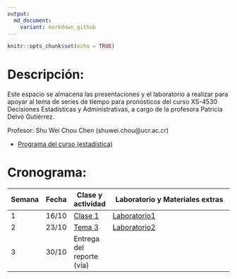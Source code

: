 ```yaml
---
output:
  md_document:
    variant: markdown_github
---
```


```r
knitr::opts_chunk$set(echo = TRUE)
```


# Descripción:

Este espacio se almacena las presentaciones y el laboratorio a realizar para apoyar al tema de series de tiempo para pronósticos del curso XS-4530 Decisiones Estadísticas y Administrativas, a cargo de la profesora Patricia Delvó Gutiérrez.

Profesor: Shu Wei Chou Chen (shuwei.chou@ucr.ac.cr)

- [Programa del curso (estadística)](https://estadistica.ucr.ac.cr/images/EEs/Documentos/Programas/2023/IIC/Bachi/Programa_XS-4530.pdf)

<!-- [Instrucciones para el trabajo final](instrucciones_trabajo.html) -->

# Cronograma:

Semana        |Fecha  | Clase y actividad | Laboratorio y Materiales extras
------------- | ----- | ----- | ------------------------------------------------------------
1            | 16/10 |[Clase 1](./Clase_1/presentacion.html) |[Laboratorio1](./Clase_1/lab.html)                |
2             | 23/10 |[Tema 3](./Clase_2/presentacion.html)  | [Laboratorio2]((./Clase_2/lab.html))             |
3             | 30/10 | Entrega del reporte (vía) |                             |





